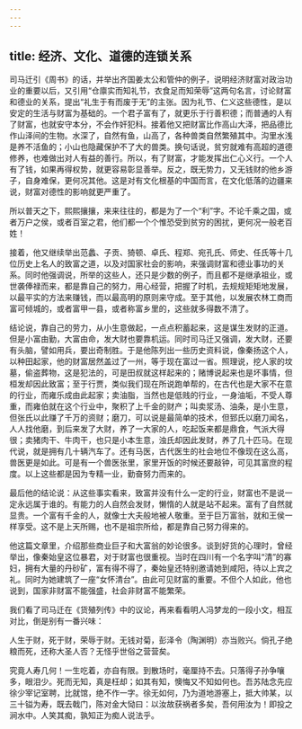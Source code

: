 ```yaml
---
---
---
```

title: 经济、文化、道德的连锁关系
---




司马迁引《周书》的话，并举出齐国姜太公和管仲的例子，说明经济财富对政治功业的重要以后，又引用“仓廪实而知礼节，衣食足而知荣辱”这两句名言，讨论财富和德业的关系，提出“礼生于有而废于无”的主张。因为礼节、仁义这些德性，是以安定的生活与财富为基础的。一个君子富有了，就更乐于行善积德；而普通的人有了财富，也就安守本分，不会作奸犯科。接着他又把财富比作高山大泽，把品德比作山泽间的生物。水深了，自然有鱼，山高了，各种兽类自然繁殖其中。沟里水浅是养不活鱼的；小山也隐藏保护不了大的兽类。换句话说，贫穷就难有高超的道德修养，也难做出对人有益的善行。所以，有了财富，才能发挥出仁心义行。一个人有了钱，如果再得权势，就更容易彰显善举。反之，既无势力，又无钱财的他乡游子，自身难保，更何况其他。这是对有文化根基的中国而言，在文化低落的边疆来说，财富对德性的影响就更严重了。

所以普天之下，熙熙攘攘，来来往往的，都是为了一个“利”字。不论千乘之国，或者万户之侯，或者百室之君，他们都一个个惟恐受到贫穷的困扰，更何况一般老百姓！

接着，他又继续举出范蠡、子贡、猗顿、卓氏、程郑、宛孔氏、师史、任氏等十几位历史上名人的致富之道，以及对国家社会的影响，来强调财富和德业事功的关系。同时他强调说，所举的这些人，还只是少数的例子，而且都不是继承祖业，或世袭俸禄而来，都是靠自己的努力，用心经营，把握了时机，去规规矩矩地发展，以最平实的方法来赚钱，而以最高明的原则来守成。至于其他，以发展农林工商而富可倾城的，或者富甲一县，或者称富乡里的，这些就多得数不清了。

结论说，靠自己的劳力，从小生意做起，一点点积蓄起来，这是谋生发财的正道。但是小富由勤，大富由命，发大财也要靠机运。同时司马迁又强调，发大财，还要有头脑，譬如用兵，要出奇制胜。于是他陈列出一些历史资料说，像秦扬这个人，以种田起家，他的财富居然盖过了一州，等于现在富过一省。照理说，挖人家的坟墓，偷盗葬物，这是犯法的，可是田叔就这样起来的；赌博说起来也是坏事情，但桓发却因此致富；至于行贾，类似我们现在所说跑单帮的，在古代也是大家不在意的行业，而雍乐成由此起家；卖油脂，当然也是低贱的行业，一身油垢，不受人尊重，而雍伯就在这个行业中，聚积了上千金的财产；叫卖浆汤、油条，是小生意，但张氏以此赚了千万的资财；磨刀，可以说是最简单的技术，但郅氏以磨刀闻名，人人找他磨，到后来发了大财，养了一大家的人，吃起饭来都是鼎食，气派大得很；卖猪肉干、牛肉干，也只是小本生意，浊氏却因此发财，养了几十匹马。在现代说，就是拥有几十辆汽车了。还有马医，古代医生的社会地位不像现在这么高，兽医更是如此。可是有一个兽医张里，家里开饭的时候还要敲钟，可见其富庶的程度。以上这些都是因为专精一业，勤奋努力而来的。

最后他的结论说：从这些事实看来，致富并没有什么一定的行业，财富也不是说一定永远属于谁的。有能力的人自然会发财，懒惰的人就是站不起来。富有了自然就显贵。一个富有千金的人，就像士大夫般地被人敬重。至于巨万富翁，就和王侯一样享受。这不是上天所赐，也不是祖宗所给，都是靠自己努力得来的。

他这篇文章里，介绍那些商业巨子和大富翁的妙论很多。谈到好货的心理时，曾经举出，像秦始皇这位暴君，对于财富也很重视。当时在四川有一个名字叫“清”的寡妇，拥有大量的丹砂矿，富有得不得了，秦始皇还特别邀请她到咸阳，待以上宾之礼。同时为她建筑了一座“女怀清台”。由此可见财富的重要。不但个人如此，他也说到，国家非财富不能强盛，社会非财富不能繁荣。

我们看了司马迁在《货殖列传》中的议论，再来看看明人冯梦龙的一段小文，相互对比，倒是别有一番兴味：

人生于财，死于财，荣辱于财。无钱对菊，彭泽令（陶渊明）亦当败兴。倘孔子绝粮而死，还称大圣人否？无怪乎世俗之营营矣。

究竟人寿几何！一生吃着，亦自有限。到散场时，毫厘持不去。只落得子孙争嚷多，眼泪少。死而无知，真是枉却；如其有知，懊悔又不知如何也。吾苏陆念先应徐少宰记室聘，比就馆，绝不作一字。徐无如何，乃为道地游塞上，抵大帅某，以三十镒为寿，既去戟门，陈对金大恸曰：以汝故获祸者多矣，吾何用汝为！即投之涧水中。人笑其痴，孰知正为痴人说法乎。